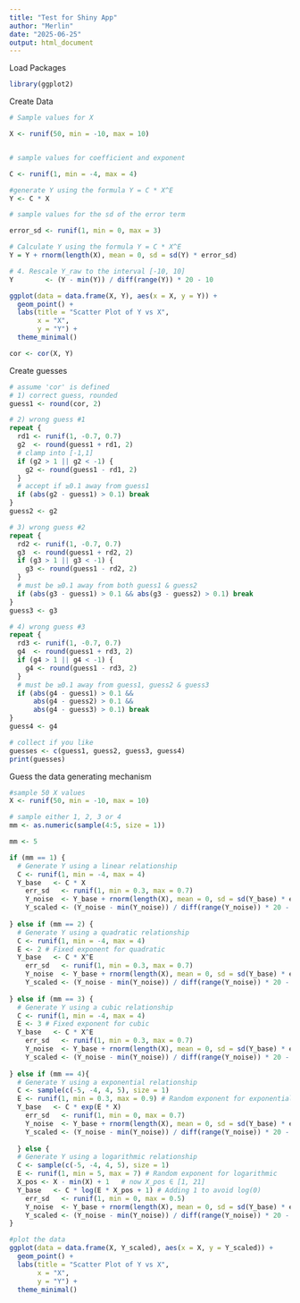 ```yaml
---
title: "Test for Shiny App"
author: "Merlin"
date: "2025-06-25"
output: html_document
---
```

Load Packages
```r
library(ggplot2)
```


Create Data
```r
# Sample values for X 

X <- runif(50, min = -10, max = 10)


# sample values for coefficient and exponent

C <- runif(1, min = -4, max = 4)

#generate Y using the formula Y = C * X^E
Y <- C * X

# sample values for the sd of the error term

error_sd <- runif(1, min = 0, max = 3)

# Calculate Y using the formula Y = C * X^E
Y = Y + rnorm(length(X), mean = 0, sd = sd(Y) * error_sd)

# 4. Rescale Y_raw to the interval [-10, 10]
Y        <- (Y - min(Y)) / diff(range(Y)) * 20 - 10

ggplot(data = data.frame(X, Y), aes(x = X, y = Y)) +
  geom_point() +
  labs(title = "Scatter Plot of Y vs X",
       x = "X",
       y = "Y") +
  theme_minimal()

cor <- cor(X, Y)

```

Create guesses
```r
# assume 'cor' is defined
# 1) correct guess, rounded
guess1 <- round(cor, 2)

# 2) wrong guess #1
repeat {
  rd1 <- runif(1, -0.7, 0.7)
  g2  <- round(guess1 + rd1, 2)
  # clamp into [-1,1]
  if (g2 > 1 || g2 < -1) {
    g2 <- round(guess1 - rd1, 2)
  }
  # accept if ≥0.1 away from guess1
  if (abs(g2 - guess1) > 0.1) break
}
guess2 <- g2

# 3) wrong guess #2
repeat {
  rd2 <- runif(1, -0.7, 0.7)
  g3  <- round(guess1 + rd2, 2)
  if (g3 > 1 || g3 < -1) {
    g3 <- round(guess1 - rd2, 2)
  }
  # must be ≥0.1 away from both guess1 & guess2
  if (abs(g3 - guess1) > 0.1 && abs(g3 - guess2) > 0.1) break
}
guess3 <- g3

# 4) wrong guess #3
repeat {
  rd3 <- runif(1, -0.7, 0.7)
  g4  <- round(guess1 + rd3, 2)
  if (g4 > 1 || g4 < -1) {
    g4 <- round(guess1 - rd3, 2)
  }
  # must be ≥0.1 away from guess1, guess2 & guess3
  if (abs(g4 - guess1) > 0.1 &&
      abs(g4 - guess2) > 0.1 &&
      abs(g4 - guess3) > 0.1) break
}
guess4 <- g4

# collect if you like
guesses <- c(guess1, guess2, guess3, guess4)
print(guesses)

```

Guess the data generating mechanism
```r
#sample 50 X values
X <- runif(50, min = -10, max = 10)

# sample either 1, 2, 3 or 4 
mm <- as.numeric(sample(4:5, size = 1))

mm <- 5

if (mm == 1) {
  # Generate Y using a linear relationship
  C <- runif(1, min = -4, max = 4)
  Y_base   <- C * X
    err_sd   <- runif(1, min = 0.3, max = 0.7)
    Y_noise  <- Y_base + rnorm(length(X), mean = 0, sd = sd(Y_base) * err_sd)
    Y_scaled <- (Y_noise - min(Y_noise)) / diff(range(Y_noise)) * 20 - 10
  
} else if (mm == 2) {
  # Generate Y using a quadratic relationship
  C <- runif(1, min = -4, max = 4)
  E <- 2 # Fixed exponent for quadratic
  Y_base   <- C * X^E
    err_sd   <- runif(1, min = 0.3, max = 0.7)
    Y_noise  <- Y_base + rnorm(length(X), mean = 0, sd = sd(Y_base) * err_sd)
    Y_scaled <- (Y_noise - min(Y_noise)) / diff(range(Y_noise)) * 20 - 10
  
} else if (mm == 3) {
  # Generate Y using a cubic relationship
  C <- runif(1, min = -4, max = 4)
  E <- 3 # Fixed exponent for cubic
  Y_base   <- C * X^E
    err_sd   <- runif(1, min = 0.3, max = 0.7)
    Y_noise  <- Y_base + rnorm(length(X), mean = 0, sd = sd(Y_base) * err_sd)
    Y_scaled <- (Y_noise - min(Y_noise)) / diff(range(Y_noise)) * 20 - 10
  
} else if (mm == 4){
  # Generate Y using a exponential relationship
  C <- sample(c(-5, -4, 4, 5), size = 1)
  E <- runif(1, min = 0.3, max = 0.9) # Random exponent for exponential
  Y_base   <- C * exp(E * X)
    err_sd   <- runif(1, min = 0, max = 0.7)
    Y_noise  <- Y_base + rnorm(length(X), mean = 0, sd = sd(Y_base) * err_sd)
    Y_scaled <- (Y_noise - min(Y_noise)) / diff(range(Y_noise)) * 20 - 10
  
  } else {
  # Generate Y using a logarithmic relationship
  C <- sample(c(-5, -4, 4, 5), size = 1)
  E <- runif(1, min = 5, max = 7) # Random exponent for logarithmic
  X_pos <- X - min(X) + 1   # now X_pos ∈ [1, 21]
  Y_base   <- C * log(E * X_pos + 1) # Adding 1 to avoid log(0)
    err_sd   <- runif(1, min = 0, max = 0.5)
    Y_noise  <- Y_base + rnorm(length(X), mean = 0, sd = sd(Y_base) * err_sd)
    Y_scaled <- (Y_noise - min(Y_noise)) / diff(range(Y_noise)) * 20 - 10
}

#plot the data
ggplot(data = data.frame(X, Y_scaled), aes(x = X, y = Y_scaled)) +
  geom_point() +
  labs(title = "Scatter Plot of Y vs X",
       x = "X",
       y = "Y") +
  theme_minimal()
```



